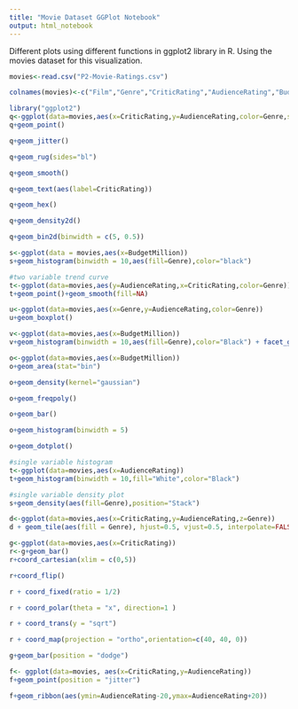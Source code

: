 ```yaml
---
title: "Movie Dataset GGPlot Notebook"
output: html_notebook
---
```


Different plots using different functions in ggplot2 library in R.
Using the movies dataset for this visualization.


```r
movies<-read.csv("P2-Movie-Ratings.csv")
```
```r
colnames(movies)<-c("Film","Genre","CriticRating","AudienceRating","BudgetMillion","Year")
```
```r
library("ggplot2")
q<-ggplot(data=movies,aes(x=CriticRating,y=AudienceRating,color=Genre,size=BudgetMillion))
q+geom_point()
```


```r
q+geom_jitter()
```
```r
q+geom_rug(sides="bl")
```
```r
q+geom_smooth()
```
```r
q+geom_text(aes(label=CriticRating))
```
```r
q+geom_hex()
```
```r
q+geom_density2d()
```
```r
q+geom_bin2d(binwidth = c(5, 0.5))
```
```r
s<-ggplot(data = movies,aes(x=BudgetMillion))
s+geom_histogram(binwidth = 10,aes(fill=Genre),color="black")
```
```r
#two variable trend curve
t<-ggplot(data=movies,aes(y=AudienceRating,x=CriticRating,color=Genre))
t+geom_point()+geom_smooth(fill=NA)
```
```r
u<-ggplot(data=movies,aes(x=Genre,y=AudienceRating,color=Genre))
u+geom_boxplot()
```
```r
v<-ggplot(data=movies,aes(x=BudgetMillion))
v+geom_histogram(binwidth = 10,aes(fill=Genre),color="Black") + facet_grid(Genre~.,scales = "free")
```


```r
o<-ggplot(data=movies,aes(x=BudgetMillion))
o+geom_area(stat="bin")
```
```r
o+geom_density(kernel="gaussian")
```
```r
o+geom_freqpoly()
```
```r
o+geom_bar()
```
```r
o+geom_histogram(binwidth = 5)
```
```r
o+geom_dotplot()
```
```r
#single variable histogram
t<-ggplot(data=movies,aes(x=AudienceRating))
t+geom_histogram(binwidth = 10,fill="White",color="Black")
```
```r
#single variable density plot
s+geom_density(aes(fill=Genre),position="Stack")
```
```r
d<-ggplot(data=movies,aes(x=CriticRating,y=AudienceRating,z=Genre))
d + geom_tile(aes(fill = Genre), hjust=0.5, vjust=0.5, interpolate=FALSE)
```
```r
g<-ggplot(data=movies,aes(x=CriticRating))
r<-g+geom_bar()
r+coord_cartesian(xlim = c(0,5))
```
```r
r+coord_flip()
```
```r
r + coord_fixed(ratio = 1/2)
```
```r
r + coord_polar(theta = "x", direction=1 )
```
```r
r + coord_trans(y = "sqrt")
```
```r
r + coord_map(projection = "ortho",orientation=c(40, 40, 0))
```
```r
g+geom_bar(position = "dodge")
```
```r
f<- ggplot(data=movies, aes(x=CriticRating,y=AudienceRating))
f+geom_point(position = "jitter")
```
```r
f+geom_ribbon(aes(ymin=AudienceRating-20,ymax=AudienceRating+20))
```

